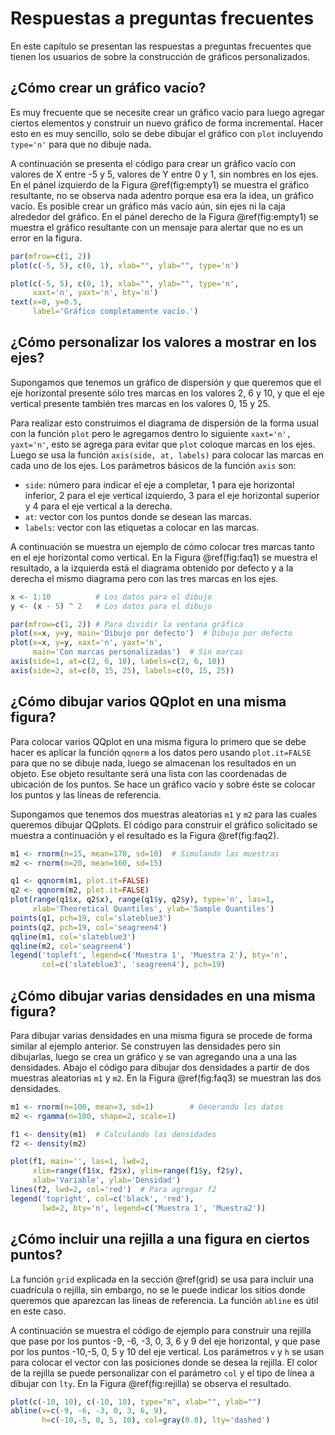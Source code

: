 # Respuestas a preguntas frecuentes

En este capítulo se presentan las respuestas a preguntas frecuentes que tienen los usuarios de \proglang{R} sobre la construcción de gráficos personalizados.

## ¿Cómo crear un gráfico vacío? \label{emptygraph}
Es muy frecuente que se necesite crear un gráfico vacío para luego agregar ciertos elementos y construir un nuevo gráfico de forma incremental. Hacer esto en \proglang{R} es muy sencillo, solo se debe dibujar el gráfico con `plot` incluyendo `type='n'` para que no dibuje nada.

A continuación se presenta el código para crear un gráfico vacío con valores de X entre -5 y 5, valores de Y entre 0 y 1, sin nombres en los ejes. En el pánel izquierdo de la Figura \@ref(fig:empty1) se muestra el gráfico resultante, no se observa nada adentro porque esa era la idea, un gráfico vacío. Es posible crear un gráfico más vacío aún, sin ejes ni la caja alrededor del gráfico. En el pánel derecho de la Figura \@ref(fig:empty1) se muestra el gráfico resultante con un mensaje para alertar que no es un error en la figura.

```r
par(mfrow=c(1, 2))
plot(c(-5, 5), c(0, 1), xlab="", ylab="", type='n')

plot(c(-5, 5), c(0, 1), xlab="", ylab="", type='n',
     xaxt='n', yaxt='n', bty='n')
text(x=0, y=0.5,
     label='Gráfico completamente vacío.')
```






## ¿Cómo personalizar los valores a mostrar en los ejes?
Supongamos que tenemos un gráfico de dispersión y que queremos que el eje horizontal presente sólo tres marcas en los valores 2, 6 y 10, y que el eje vertical presente también tres marcas en los valores 0, 15 y 25.

Para realizar esto construimos el diagrama de dispersión de la forma usual con la función `plot` pero le agregamos dentro lo siguiente `xaxt='n', yaxt='n'`, esto se agrega para evitar que `plot` coloque marcas en los ejes. Luego se usa la función `axis(side, at, labels)` para colocar las marcas en cada uno de los ejes. Los parámetros básicos de la función `axis` son:

- `side`: número para indicar el eje a completar, 1 para eje horizontal inferior, 2 para el eje vertical izquierdo, 3 para el eje horizontal superior y 4 para el eje vertical a la derecha.
- `at`: vector con los puntos donde se desean las marcas.
- `labels`: vector con las etiquetas a colocar en las marcas.

A continuación se muestra un ejemplo de cómo colocar tres marcas tanto en el eje horizontal como vertical. En la Figura \@ref(fig:faq1) se muestra el resultado, a la izquierda está el diagrama obtenido por defecto y a la derecha el mismo diagrama pero con las tres marcas en los ejes.

```r
x <- 1:10          # Los datos para el dibujo
y <- (x - 5) ^ 2   # Los datos para el dibujo

par(mfrow=c(1, 2)) # Para dividir la ventana gráfica
plot(x=x, y=y, main='Dibujo por defecto')  # Dibujo por defecto
plot(x=x, y=y, xaxt='n', yaxt='n',
     main='Con marcas personalizadas')  # Sin marcas
axis(side=1, at=c(2, 6, 10), labels=c(2, 6, 10))
axis(side=2, at=c(0, 15, 25), labels=c(0, 15, 25))
```

## ¿Cómo dibujar varios QQplot en una misma figura?
Para colocar varios QQplot en una misma figura lo primero que se debe hacer es aplicar la función `qqnorm` a los datos pero usando `plot.it=FALSE` para que no se dibuje nada, luego se almacenan los resultados en un objeto. Ese objeto resultante será una lista con las coordenadas de ubicación de los puntos. Se hace un gráfico vacío y sobre éste se colocar los puntos y las líneas de referencia.

Supongamos que tenemos dos muestras aleatorias `m1` y `m2` para las cuales queremos dibujar QQplots. El código para construir el gráfico solicitado se muestra a continuación y el resultado es la Figura \@ref(fig:faq2).

```r
m1 <- rnorm(n=15, mean=170, sd=10)  # Simulando las muestras
m2 <- rnorm(n=20, mean=160, sd=15)

q1 <- qqnorm(m1, plot.it=FALSE)
q2 <- qqnorm(m2, plot.it=FALSE)
plot(range(q1$x, q2$x), range(q1$y, q2$y), type='n', las=1,
     xlab='Theoretical Quantiles', ylab='Sample Quantiles')
points(q1, pch=19, col='slateblue3')
points(q2, pch=19, col='seagreen4')
qqline(m1, col='slateblue3')
qqline(m2, col='seagreen4')
legend('topleft', legend=c('Muestra 1', 'Muestra 2'), bty='n',
       col=c('slateblue3', 'seagreen4'), pch=19)
```

## ¿Cómo dibujar varias densidades en una misma figura?
Para dibujar varias densidades en una misma figura se procede de forma similar al ejemplo anterior. Se construyen las densidades pero sin dibujarlas, luego se crea un gráfico y se van agregando una a una las densidades. Abajo el código para dibujar dos densidades a partir de dos muestras aleatorias `m1` y `m2`. En la Figura \@ref(fig:faq3) se muestran las dos densidades.

```r
m1 <- rnorm(n=100, mean=3, sd=1)        # Generando los datos
m2 <- rgamma(n=100, shape=2, scale=1)

f1 <- density(m1)  # Calculando las densidades
f2 <- density(m2)

plot(f1, main='', las=1, lwd=2,
     xlim=range(f1$x, f2$x), ylim=range(f1$y, f2$y),
     xlab='Variable', ylab='Densidad')
lines(f2, lwd=2, col='red')  # Para agregar f2
legend('topright', col=c('black', 'red'),
       lwd=2, bty='n', legend=c('Muestra 1', 'Muestra2'))
```

## ¿Cómo incluir una rejilla a una figura en ciertos puntos? \label{rejper}
La función `grid` explicada en la sección \@ref(grid) se usa para incluir una cuadrícula o rejilla, sin embargo, no se le puede indicar los sitios donde queremos que aparezcan las líneas de referencia. La función `abline` es útil en este caso.

A continuación se muestra el código de ejemplo para construir una rejilla que pase por los puntos -9, -6, -3, 0, 3, 6 y 9 del eje horizontal, y que pase por los puntos -10,-5, 0, 5 y 10 del eje vertical. Los parámetros `v` y `h` se usan para colocar el vector con las posiciones donde se desea la rejilla. El color de la rejilla se puede personalizar con el parámetro `col` y el tipo de línea a dibujar con `lty`. En la Figura \@ref(fig:rejilla) se observa el resultado.

```r
plot(c(-10, 10), c(-10, 10), type="n", xlab="", ylab="")
abline(v=c(-9, -6, -3, 0, 3, 6, 9),
       h=c(-10,-5, 0, 5, 10), col=gray(0.8), lty='dashed')
```




